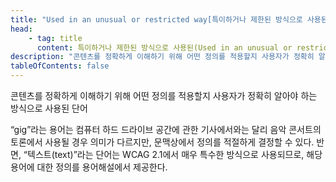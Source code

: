 ```yaml
---
title: "Used in an unusual or restricted way[특이하거나 제한된 방식으로 사용된]"
head:
    - tag: title
      content: 특이하거나 제한된 방식으로 사용된(Used in an unusual or restricted way)
description: "콘텐츠를 정확하게 이해하기 위해 어떤 정의를 적용할지 사용자가 정확히 알아야 하는 방식으로 사용된 단어"
tableOfContents: false
---
```



콘텐츠를 정확하게 이해하기 위해 어떤 정의를 적용할지 사용자가 정확히 알아야 하는 방식으로 사용된 단어

<Card title="예제" icon="open-book">
“gig”라는 용어는 컴퓨터 하드 드라이브 공간에 관한 기사에서와는 달리 음악 콘서트의 토론에서 사용될 경우 의미가 다르지만, 문맥상에서 정의를 적절하게 결정할 수 있다. 반면, “텍스트(text)”라는 단어는 WCAG 2.1에서 매우 특수한 방식으로 사용되므로, 해당 용어에 대한 정의를 용어해설에서 제공한다.
</Card>
